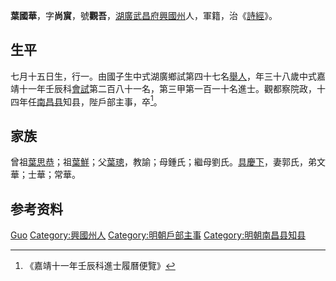 {{Otheruses|other=名为叶国华的其他人物|叶国华}}
{{明清人物信息框
| 姓名 = 葉國華
| 原名 =
| 圖片名稱= 
| 圖片大小 =
| 圖片說明 = 
| 最高職務 = 戶部主事
| 國家 = 大明 
| 爵位 =
| 籍貫 = [[湖廣|湖廣]][[武昌府|武昌府]][[興國州|興國州]]
| 族裔 = 
| 旗籍 = 
| 字號 = 
| 諡號 =
| 出生日期 = 七月十五日
| 出生地點 =
| 逝世日期 = 
| 逝世地點 =
| 墓葬 =
| 配偶 = 郭氏
| 親屬 = 曾祖[[葉思恭|葉思恭]]，祖[[葉鮮|葉鮮]]，父[[葉璁|葉璁]]，母鍾氏；繼母劉氏
| 出身 =
* 嘉靖十一年壬辰科進士
| 經歷 =
| 著作 =  
}}
'''葉國華'''{{BD|1495年||？年||}}，字'''尚賔'''，號'''觀吾'''，[[湖廣|湖廣]][[武昌府|武昌府]][[興國州|興國州]]人，軍籍，治《[[詩經|詩經]]》。

== 生平 ==
七月十五日生，行一。由國子生中式湖廣鄉試第四十七名[[舉人|舉人]]，年三十八歲中式嘉靖十一年壬辰科[[會試|會試]]第二百八十一名，第三甲第一百一十名進士。觀都察院政，十四年任[[南昌县|南昌县]]知县，陛戶部主事，卒<ref>《嘉靖十一年壬辰科進士履曆便覽》</ref>。

== 家族 ==
曾祖[[葉思恭|葉思恭]]；祖[[葉鮮|葉鮮]]；父[[葉璁|葉璁]]，教諭；母鍾氏；繼母劉氏。[[具慶下|具慶下]]，妻郭氏，弟文華；士華；常華。

== 参考资料 ==
{{reflist}}

{{start box}}
{{s-off}}
{{s-before|[[陳念|陳念]]<br>}}
{{s-title|明朝南昌县知县|嘉靖十四年-十七年}}
{{s-after|[[吴琼_(嘉靖进士)|吴瓊]]<br>}}
{{end box}}

{{嘉靖十一年壬辰科殿试金榜}}

{{Authority control}}

{{DEFAULTSORT:Ye叶}}
[[Category:葉姓|Guo]]
[[Category:興國州人|Category:興國州人]]
[[Category:明朝戶部主事|Category:明朝戶部主事]]
[[Category:明朝南昌县知县|Category:明朝南昌县知县]]

{{明朝人物小作品}}
